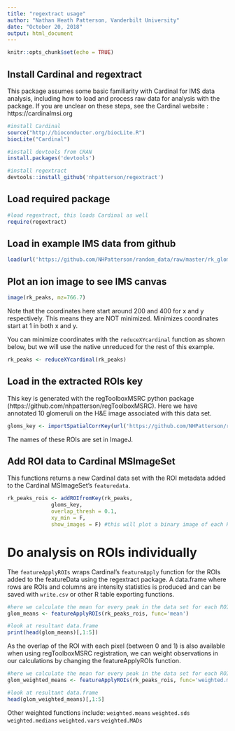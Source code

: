 ```yaml
---
title: "regextract usage"
author: "Nathan Heath Patterson, Vanderbilt University"
date: "October 20, 2018"
output: html_document
---
```


```r
knitr::opts_chunk$set(echo = TRUE)
```

## Install Cardinal and regextract
This package assumes some basic familiarity with Cardinal for IMS data analysis, including how to load and process raw data for analysis with the package. If you are unclear on these steps, see the Cardinal website : https://cardinalmsi.org
```r
#install Cardinal
source("http://bioconductor.org/biocLite.R")
biocLite("Cardinal")

#install devtools from CRAN
install.packages('devtools')

#install regextract
devtools::install_github('nhpatterson/regextract')
```

## Load required package
```r
#load regextract, this loads Cardinal as well
require(regextract)

```

## Load in example IMS data from github
```r
load(url('https://github.com/NHPatterson/random_data/raw/master/rk_gloms/ims_data/rk_peaks.RData'))
```

## Plot an ion image to see IMS canvas
```r
image(rk_peaks, mz=766.7)
```

Note that the coordinates here start around 200 and 400 for x and y respectively. This means they are NOT minimized. Minimizes coordinates start at 1 in both x and y. 

You can minimize coordinates with the ```reduceXYcardinal``` function as shown below, but we will use the native unreduced for the rest of this example. 
```r
rk_peaks <- reduceXYcardinal(rk_peaks)
```

## Load in the extracted ROIs key
This key is generated with the regToolboxMSRC python package (https://github.com/nhpatterson/regToolboxMSRC). Here we have annotated 10 glomeruli on the H&E image associated with this data set.
```r
gloms_key <- importSpatialCorrKey(url('https://github.com/NHPatterson/random_data/raw/master/rk_gloms/ims_data/rk_gloms_ROI_key.csv'), overlap_thresh = 0.1)
```

The names of these ROIs are set in ImageJ. 

## Add ROI data to Cardinal MSImageSet
This functions returns a new Cardinal data set with the ROI metadata added to the Cardinal MSImageSet's ```featuredata```.

```r
rk_peaks_rois <- addROIfromKey(rk_peaks, 
              gloms_key, 
              overlap_thresh = 0.1, 
              xy_min = F,
              show_images = F) #this will plot a binary image of each ROI, but can take very long, especially if there are a lot of ROIs.
```

# Do analysis on ROIs individually
The ```featureApplyROIs``` wraps Cardinal's ```featureApply``` function for the ROIs added to the featureData using the regextract package. A data.frame where rows are ROIs and columns are intensity statistics is produced and can be saved with ```write.csv``` or other R table exporting functions.
```r
#here we calculate the mean for every peak in the data set for each ROI
glom_means <- featureApplyROIs(rk_peaks_rois, func='mean')

#look at resultant data.frame
print(head(glom_means)[,1:5])
```

As the overlap of the ROI with each pixel (between 0 and 1) is also available when using regToolboxMSRC registration, we can weight observations in our calculations by changing the featureApplyROIs function.
```r
#here we calculate the mean for every peak in the data set for each ROI
glom_weighted_means <- featureApplyROIs(rk_peaks_rois, func='weighted.means')

#look at resultant data.frame
head(glom_weighted_means)[,1:5]
```

Other weighted functions include:
```weighted.means```
```weighted.sds```
```weighted.medians```
```weighted.vars```
```weighted.MADs```